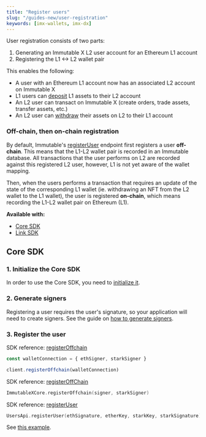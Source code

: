 ```yaml
---
title: "Register users"
slug: "/guides-new/user-registration"
keywords: [imx-wallets, imx-dx]
---
```



User registration consists of two parts:
1. Generating an Immutable X L2 user account for an Ethereum L1 account
2. Registering the L1 <-> L2 wallet pair

This enables the following:
* A user with an Ethereum L1 account now has an associated L2 account on Immutable X
* L1 users can [deposit](#) L1 assets to their L2 account
* An L2 user can transact on Immutable X (create orders, trade assets, transfer assets, etc.)
* An L2 user can [withdraw](#) their assets on L2 to their L1 account

### Off-chain, then on-chain registration
By default, Immutable's [registerUser](https://docs.x.immutable.com/reference#/operations/registerUser) endpoint first registers a user **off-chain**. This means that the L1-L2 wallet pair is recorded in an Immutable database. All transactions that the user performs on L2 are recorded against this registered L2 user, however, L1 is not yet aware of the wallet mapping.

Then, when the users performs a transaction that requires an update of the state of the corresponding L1 wallet (ie. withdrawing an NFT from the L2 wallet to the L1 wallet), the user is registered **on-chain**, which means recording the L1-L2 wallet pair on Ethereum (L1).

**Available with:**
* [Core SDK](#core-sdk)
* [Link SDK](/docs/link-setup)

## Core SDK

### 1. Initialize the Core SDK
In order to use the Core SDK, you need to [initialize it](./get-started#getting-started-with-the-core-sdk).

### 2. Generate signers
Registering a user requires the user's signature, so your application will need to create signers. See the guide on [how to generate signers](/docs/guides-new/generate-signers).

### 3. Register the user
<Tabs>
  <TabItem value="typescript" label="Typescript Core SDK">

SDK reference: [registerOffchain](https://docs.x.immutable.com/sdk-references/core-sdk-ts/1.0.0-beta.2/classes/immutablex.immutablex#registerOffchain)

```ts
const walletConnection = { ethSigner, starkSigner }

client.registerOffchain(walletConnection)
```
  </TabItem>
  <TabItem value="kotlin" label="Kotlin (JVM) Core SDK">

SDK reference: [registerOffChain](https://docs.x.immutable.com/sdk-references/core-sdk-kotlin/0-6-0/imx-core-sdk-kotlin-jvm/com.immutable.sdk/-immutable-x-core/register-off-chain.html?query=fun%20registerOffChain(signer:%20Signer,%20starkSigner:%20StarkSigner):%20CompletableFuture%3CUnit%3E)

```kotlin
ImmutableXCore.registerOffchain(signer, starkSigner)
``` 
  </TabItem>
  <TabItem value="Swift" label="Swift Core SDK">

SDK reference: [registerUser](https://docs.x.immutable.com/sdk-references/core-sdk-swift/0-2-2/documentation/immutablexcore/usersapi/registeruser(registeruserrequest:))

```swift
UsersApi.registerUser(ethSignature, etherKey, starkKey, starkSignature)
```
  </TabItem>
  <TabItem value="go" label="Golang Core SDK">

See [this example](https://github.com/immutable/imx-core-sdk-golang/blob/main/examples/workflows/onboarding/user_registration.go).
  </TabItem>
</Tabs>